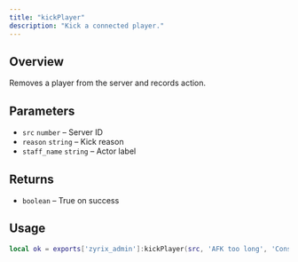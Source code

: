 ```yaml
---
title: "kickPlayer"
description: "Kick a connected player."
---
```


## Overview
Removes a player from the server and records action.

## Parameters
- `src` `number` – Server ID
- `reason` `string` – Kick reason
- `staff_name` `string` – Actor label

## Returns
- `boolean` – True on success

## Usage
```lua
local ok = exports['zyrix_admin']:kickPlayer(src, 'AFK too long', 'Console')
